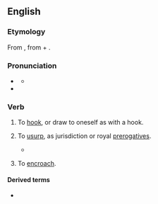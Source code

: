 ==English==

===Etymology===
From {{der|en|fro|acrochier||to hook in}}, from {{m|fro|a}} + {{m|fro|croche|t=hook}}.

===Pronunciation===
* {{a|RP}} {{IPA|en|/əˈkɹəʊtʃ/}}
** {{audio|en|LL-Q1860 (eng)-Vealhurl-accroach.wav|Audio (UK)}}
* {{rhymes|en|əʊtʃ|s=2}}

===Verb===
{{en-verb}}

# {{lb|en|transitive}} To [[hook]], or draw to oneself as with a hook.
# {{lb|en|transitive}} To [[usurp]], as jurisdiction or royal [[prerogatives]].
#* {{quote-book|en|passage=They had attempted to '''accroach''' to themselves royal power.|author={{w|William Stubbs}}|title=Constitutional History of England|year=1874-1878}}
# {{lb|en|intransitive}} To [[encroach]].

====Derived terms====
* {{l|en|accroachement}}